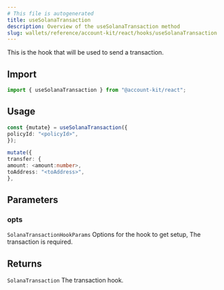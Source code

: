 ```yaml
---
# This file is autogenerated
title: useSolanaTransaction
description: Overview of the useSolanaTransaction method
slug: wallets/reference/account-kit/react/hooks/useSolanaTransaction
---
```


This is the hook that will be used to send a transaction.

## Import

```ts
import { useSolanaTransaction } from "@account-kit/react";
```

## Usage

```ts
const {mutate} = useSolanaTransaction({
policyId: "<policyId>",
});

mutate({
transfer: {
amount: <amount:number>,
toAddress: "<toAddress>",
},
```

## Parameters

### opts

`SolanaTransactionHookParams`
Options for the hook to get setup, The transaction is required.

## Returns

`SolanaTransaction`
The transaction hook.

